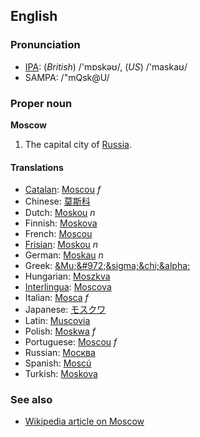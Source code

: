 ==English==
===Pronunciation===
*[[IPA]]: (''British'') /'mɒskəʊ/, (''US'') /'maskaʊ/
*SAMPA: /"mQsk@U/

===Proper noun===
'''Moscow'''

#The capital city of [[Russia]].

====Translations====
*[[Catalan]]: [[Moscou]] ''f''
*Chinese: [[莫斯科]]
*Dutch: [[Moskou]] ''n''
*Finnish: [[Moskova]]
*French: [[Moscou]]
*[[Frisian]]: [[Moskou]] ''n''
*German: [[Moskau]] ''n''
*Greek: [[&Mu;&#972;&sigma;&chi;&alpha;]]
*Hungarian: [[Moszkva]]
*[[Interlingua]]: [[Moscova]]
*Italian: [[Mosca]] ''f''
*Japanese: [[モスクワ]]
*Latin: [[Muscovia]]
*Polish: [[Moskwa]] ''f''
*Portuguese: [[Moscou]] ''f''
*Russian: [[Москва]]
*Spanish: [[Moscú]]
*Turkish: [[Moskova]]

===See also===
*[[w:Moscow, Russia|Wikipedia article on Moscow]]